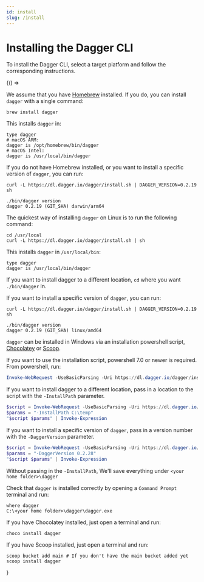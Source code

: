```yaml
---
id: install
slug: /install
---
```


# Installing the Dagger CLI

To install the Dagger CLI, select a target platform and follow the corresponding instructions.



<BrowserOnly>
{() =>
<Tabs defaultValue={
 window.navigator.userAgent.indexOf('Linux') != -1 ? 'linux':
 window.navigator.userAgent.indexOf('Win') != -1 ? 'windows':
 'macos'}
groupId="os"
values={[
{label: 'macOS', value: 'macos'}, {label: 'Linux', value: 'linux'}, {label: 'Windows', value: 'windows'},
]}>

<TabItem value="macos">

We assume that you have [Homebrew](https://brew.sh/) installed.
If you do, you can install `dagger` with a single command:

```shell
brew install dagger
```

This installs `dagger` in:

```shell
type dagger
# macOS ARM:
dagger is /opt/homebrew/bin/dagger
# macOS Intel:
dagger is /usr/local/bin/dagger
```

If you do not have Homebrew installed, or you want to install a specific version of `dagger`, you can run:

```shell
curl -L https://dl.dagger.io/dagger/install.sh | DAGGER_VERSION=0.2.19 sh

./bin/dagger version
dagger 0.2.19 (GIT_SHA) darwin/arm64
```

</TabItem>

<TabItem value="linux">

The quickest way of installing `dagger` on Linux is to run the following command:

```shell
cd /usr/local
curl -L https://dl.dagger.io/dagger/install.sh | sh
```

This installs `dagger` in `/usr/local/bin`:

```shell
type dagger
dagger is /usr/local/bin/dagger
```

If you want to install dagger to a different location, `cd` where you want `./bin/dagger` in.

If you want to install a specific version of `dagger`, you can run:

```shell
curl -L https://dl.dagger.io/dagger/install.sh | DAGGER_VERSION=0.2.19 sh

./bin/dagger version
dagger 0.2.19 (GIT_SHA) linux/amd64
```

</TabItem>

<TabItem value="windows">

`dagger` can be installed in Windows via an installation powershell script, [Chocolatey](https://community.chocolatey.org/packages/dagger) or [Scoop](https://scoop.sh/#/apps?q=dagger).

If you want to use the installation script, powershell 7.0 or newer is required. From powershell, run:

```Powershell
Invoke-WebRequest -UseBasicParsing -Uri https://dl.dagger.io/dagger/install.ps1 | Invoke-Expression
```

If you want to install dagger to a different location, pass in a location to the script with the `-InstallPath` parameter.

```Powershell
$script = Invoke-WebRequest -UseBasicParsing -Uri https://dl.dagger.io/dagger/install.ps1
$params = "-InstallPath C:\temp"
"$script $params" | Invoke-Expression
```

If you want to install a specific version of `dagger`, pass in a version number with the `-DaggerVersion` parameter.

```Powershell
$script = Invoke-WebRequest -UseBasicParsing -Uri https://dl.dagger.io/dagger/install.ps1
$params = "-DaggerVersion 0.2.28"
"$script $params" | Invoke-Expression
```

Without passing in the `-InstallPath`, We'll save everything under `<your home folder>\dagger`

Check that `dagger` is installed correctly by opening a `Command Prompt` terminal and run:

```shell
where dagger
C:\<your home folder>\dagger\dagger.exe
```

If you have Chocolatey installed, just open a terminal and run:

```shell
choco install dagger
```

If you have Scoop installed, just open a terminal and run:

```shell
scoop bucket add main # If you don't have the main bucket added yet
scoop install dagger
```

</TabItem>

</Tabs>
}

</BrowserOnly>